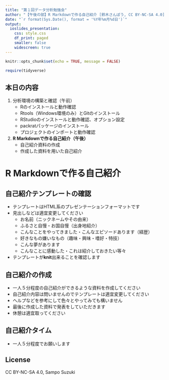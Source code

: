 ```yaml
---
title: "第１回データ分析勉強会"
author: "【午後の部】R Markdownで作る自己紹介 [鈴木さんぽう, CC BY-NC-SA 4.0]"
date: "`r format(Sys.Date(), format = '%Y年%m月%d日')`"
output:
  ioslides_presentation:
    css: style.css
    df_print: paged
    smaller: false
    widescreen: true
---
```


```r
knitr::opts_chunk$set(echo = TRUE, message = FALSE)

require(tidyverse)
```


## 本日の内容
1. 分析環境の構築と確認（午前）
    * Rのインストールと動作確認
    * Rtools（Windows環境のみ）とGitのインストール
    * RStudioのインストールと動作確認、オプション設定
    * packratパッケージのインストール
    * プロジェクトのインポートと動作確認
1. **R Markdownで作る自己紹介（午後）**
    * 自己紹介資料の作成
    * 作成した資料を用いた自己紹介


# R Markdownで作る自己紹介

## 自己紹介テンプレートの確認
* テンプレートはHTML系のプレゼンテーションフォーマットです
* 見出しなどは適宜変更してください
    * お名前（ニックネームやその由来）
    * ふるさと自慢・お国自慢（出身地紹介）
    * こんなことをやってきました・こんなエピソードあります（経歴）
    * 好きなもの嫌いなもの（趣味・興味・嗜好・特技）
    * こんな夢があります
    * こんなことに感動した・これは紹介しておきたい等々
* テンプレートが**knit**出来ることを確認します

## 自己紹介の作成
* 一人５分程度の自己紹介ができるような資料を作成してください
* 自己紹介内容は問いませんのでテンプレートは適宜変更してください
* ヘルプなどを参考にして色々とやってみても構いません
* 最後に作成した資料で発表をしていただきます
* 休憩は適宜取ってください

## 自己紹介タイム
* 一人５分程度でお願いします


## License
CC BY-NC-SA 4.0, Sampo Suzuki